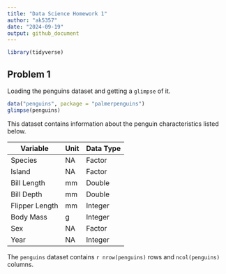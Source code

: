 ```yaml
---
title: "Data Science Homework 1"
author: "ak5357"
date: "2024-09-19"
output: github_document
---
```


```r
library(tidyverse)
```


## Problem 1

Loading the penguins dataset and getting a `glimpse` of it.
```r
data("penguins", package = "palmerpenguins")
glimpse(penguins)
```

This dataset contains information about the penguin characteristics listed below.

| Variable | Unit | Data Type |
|-----|-----|-----|
| Species | NA |  Factor |
| Island | NA |  Factor |
| Bill Length | mm |  Double |
| Bill Depth | mm |  Double |
| Flipper Length | mm |  Integer |
| Body Mass | g |  Integer |
| Sex | NA |  Factor |
| Year | NA |  Integer |


The `penguins` dataset contains `r nrow(penguins)` rows and `ncol(penguins)` columns. 



